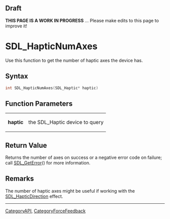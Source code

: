 == Draft ==

'''THIS PAGE IS A WORK IN PROGRESS''' ... Please make edits to this page to improve it!


= SDL_HapticNumAxes =
Use this function to get the number of haptic axes the device has.


== Syntax ==
<syntaxhighlight lang='c++'>
int SDL_HapticNumAxes(SDL_Haptic* haptic)
</syntaxhighlight>

== Function Parameters ==
{|
|'''haptic'''
|the SDL_Haptic device to query
|}

== Return Value ==
Returns the number of axes on success or a negative error code on failure; call [[SDL_GetError]]() for more information.

== Remarks ==
The number of haptic axes might be useful if working with the [[SDL_HapticDirection]] effect.

----
[[CategoryAPI]], [[CategoryForceFeedback]]
